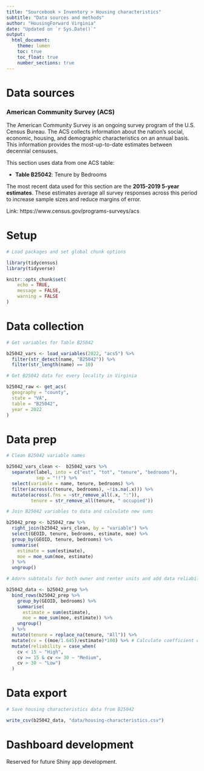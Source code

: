 ```yaml
---
title: "Sourcebook > Inventory > Housing characteristics"
subtitle: "Data sources and methods"
author: "HousingForward Virginia"
date: "Updated on `r Sys.Date()`"
output:
  html_document:
    theme: lumen
    toc: true
    toc_float: true
    number_sections: true
---
```


# Data sources

### American Community Survey (ACS) {-}

The American Community Survey is an ongoing survey program of the U.S. Census Bureau. The ACS collects information about the nation’s social, economic, housing, and demographic characteristics on an annual basis. This information provides the most-up-to-date estimates between decennial censuses.

This section uses data from one ACS table:

* **Table B25042**: Tenure by Bedrooms

The most recent data used for this section are the **2015-2019 5-year estimates**. These estimates average all survey responses across this period to increase sample sizes and reduce margins of error.

Link: https://www.census.gov/programs-surveys/acs

# Setup

```r

# Load packages and set global chunk options

library(tidycensus)
library(tidyverse)

knitr::opts_chunk$set(
	echo = TRUE,
	message = FALSE,
	warning = FALSE
)

```

# Data collection

```r

# Get variables for Table B25042

b25042_vars <- load_variables(2022, "acs5") %>% 
  filter(str_detect(name, "B25042")) %>% 
  filter(str_length(name) == 10)

# Get B25042 data for every locality in Virginia

b25042_raw <- get_acs(
  geography = "county",
  state = "VA",
  table = "B25042",
  year = 2022
)

```

# Data prep

```r

# Clean B25042 variable names

b25042_vars_clean <-  b25042_vars %>% 
  separate(label, into = c("est", "tot", "tenure", "bedrooms"),
           sep = "!!") %>% 
  select(variable = name, tenure, bedrooms) %>%
  filter(across(c(tenure, bedrooms), ~!is.na(.x))) %>% 
  mutate(across(.fns = ~str_remove_all(.x, ":")),
         tenure = str_remove_all(tenure, " occupied"))

# Join B25042 variables to data and calculate new sums

b25042_prep <- b25042_raw %>% 
  right_join(b25042_vars_clean, by = "variable") %>% 
  select(GEOID, tenure, bedrooms, estimate, moe) %>% 
  group_by(GEOID, tenure, bedrooms) %>% 
  summarise(
    estimate = sum(estimate),
    moe = moe_sum(moe, estimate)
  ) %>% 
  ungroup()

# Adorn subtotals for both owner and renter units and add data reliability info

b25042_data <- b25042_prep %>% 
  bind_rows(b25042_prep %>%  
    group_by(GEOID, bedrooms) %>% 
    summarise(
      estimate = sum(estimate),
      moe = moe_sum(moe, estimate)) %>% 
    ungroup()
  ) %>% 
  mutate(tenure = replace_na(tenure, "All")) %>% 
  mutate(cv = ((moe/1.645)/estimate)*100) %>% # Calculate coefficient of variation
  mutate(reliability = case_when(
    cv < 15 ~ "High",
    cv >= 15 & cv <= 30 ~ "Medium",
    cv > 30 ~ "Low")
  )

```

# Data export

```r

# Save housing characteristics data from B25042

write_csv(b25042_data, "data/housing-characteristics.csv")

```

# Dashboard development

Reserved for future Shiny app development.
